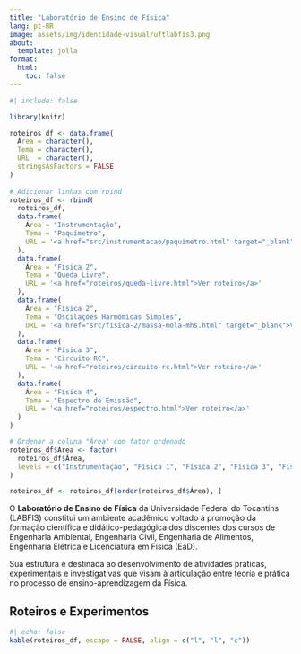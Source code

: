 ```yaml
---
title: "Laboratório de Ensino de Física"
lang: pt-BR
image: assets/img/identidade-visual/uftlabfis3.png
about: 
  template: jolla
format: 
  html: 
    toc: false
---
```


```r
#| include: false

library(knitr)

roteiros_df <- data.frame(
  Área = character(),
  Tema = character(),
  URL  = character(),
  stringsAsFactors = FALSE
)
  
# Adicionar linhas com rbind
roteiros_df <- rbind(
  roteiros_df,
  data.frame(
    Área = "Instrumentação",
    Tema = "Paquímetro",
    URL = '<a href="src/instrumentacao/paquimetro.html" target="_blank">Ver roteiro</a>'
  ),
  data.frame(
    Área = "Física 2",
    Tema = "Queda Livre",
    URL = '<a href="roteiros/queda-livre.html">Ver roteiro</a>'
  ),
  data.frame(
    Área = "Física 2",
    Tema = "Oscilações Harmômicas Simples",
    URL = '<a href="src/fisica-2/massa-mola-mhs.html" target="_blank">Ver roteiro</a>'
  ),
  data.frame(
    Área = "Física 3",
    Tema = "Circuito RC",
    URL = '<a href="roteiros/circuito-rc.html">Ver roteiro</a>'
  ),
  data.frame(
    Área = "Física 4",
    Tema = "Espectro de Emissão",
    URL = '<a href="roteiros/espectro.html">Ver roteiro</a>'
  )
)

# Ordenar a coluna "Área" com fator ordenado
roteiros_df$Área <- factor(
  roteiros_df$Área,
  levels = c("Instrumentação", "Física 1", "Física 2", "Física 3", "Física 4")
)

roteiros_df <- roteiros_df[order(roteiros_df$Área), ]
```



O **Laboratório de Ensino de Física** da Universidade Federal do Tocantins (LABFIS) constitui um ambiente acadêmico voltado à promoção da formação científica e didático-pedagógica dos discentes dos cursos de Engenharia Ambiental, Engenharia Civil, Engenharia de Alimentos, Engenharia Elétrica e Licenciatura em Física (EaD).

Sua estrutura é destinada ao desenvolvimento de atividades práticas, experimentais e investigativas que visam à articulação entre teoria e prática no processo de ensino-aprendizagem da Física. 


## Roteiros e Experimentos

```r
#| echo: false
kable(roteiros_df, escape = FALSE, align = c("l", "l", "c"))
```




